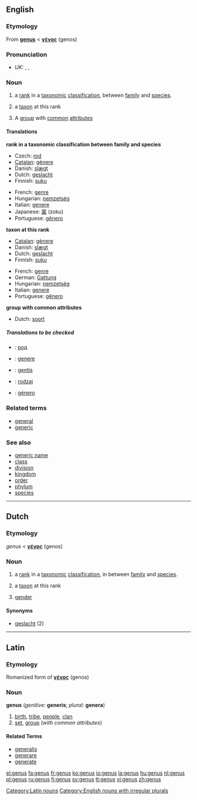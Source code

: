 ==English==

{{wikipedia}}

===Etymology===
From {{L.}} '''[[#Latin|genus]]''' < {{AGr.}} '''[[γένος]]''' (genos) 

===Pronunciation===
*''UK:'' {{AHD|jēn'əs}}, {{IPA|/ˈdʒiːnəs/}}, {{SAMPA|/"dZi:n@s/}}

===Noun===
{{en-noun|gen|era}}

# {{taxonomy}} a [[rank]] in a [[taxonomic]] [[classification]], between [[family]] and [[species]].
# {{taxonomy}} a [[taxon]] at this rank
# A [[group]] with [[common]] [[attribute]]s

====Translations====
'''rank in a taxonomic classification between family and species'''
{{top}}
*Czech: [[rod]] {{m}}
*[[Catalan]]: [[gènere]] {{m}}
*Danish: [[slægt]] {{c}}
*Dutch: [[geslacht]] {{n}}
*Finnish: [[suku]]
{{mid}}
*French: [[genre]] {{m}}
*Hungarian: [[nemzetség]]
*Italian: [[genere]] {{m}}
*Japanese: [[属]] (zoku)
*Portuguese: [[gênero]] {{m}}
{{bottom}}

'''taxon at this rank'''
{{top}}
*[[Catalan]]: [[gènere]]
*Danish: [[slægt]] {{c}}
*Dutch: [[geslacht]] {{n}}
*Finnish: [[suku]]
{{mid}}
*French: [[genre]] {{m}}
*German: [[Gattung]] {{f}}
*Hungarian: [[nemzetség]]
*Italian: [[genere]] {{m}}
*Portuguese: [[gênero]] {{m}}
{{bottom}}

'''group with common attributes'''
{{top}}
*Dutch: [[soort]] {{f}}
{{mid}}
{{bottom}}

=====Translations to be checked=====
{{checktrans}}

*{{ttbc|Bulgarian}}: [[род]] {{m}}
*{{ttbc|Interlingua}}: [[genere]]
*{{ttbc|Lithuanian}}: [[gentis]] {{f}}
*{{ttbc|Polish}}: [[rodzaj]] {{m}}
*{{ttbc|Spanish}}: [[género]] {{m}}

===Related terms===
*[[general]]
*[[generic]]

===See also===
*[[generic name]]
*[[class]]
*[[division]]
*[[kingdom]]
*[[order]]
*[[phylum]]
*[[species]]

----

==Dutch==
===Etymology===
{{L.}} ''genus'' < {{AGr.}} '''[[γένος]]''' (genos) 

===Noun===
{{nl-noun|g=n|genera|-}}

# {{botany}} a [[rank]] in a [[taxonomic]] [[classification]], in between [[family]] and [[species]].
# {{botany}} a [[taxon]] at this rank
# {{linguistics}} [[gender]]

====Synonyms====
*[[geslacht]] (2)

----

==Latin==
===Etymology===
Romanized form of {{AGr.|la}} '''[[γένος]]''' (genos) 
===Noun===
'''genus''' {{n}} (''genitive:'' '''generis'''; ''plural:'' '''genera''')

# [[birth]], [[tribe]], [[people]], [[clan]]
# [[set]], [[group]] (''with common attributes'')


====Related Terms====
*[[generalis]]
*[[generare]]
*[[generate]]

[[Category:Latin nouns]]
[[Category:English nouns with irregular plurals]]

[[el:genus]]
[[fa:genus]]
[[fr:genus]]
[[ko:genus]]
[[io:genus]]
[[la:genus]]
[[hu:genus]]
[[nl:genus]]
[[pl:genus]]
[[ru:genus]]
[[fi:genus]]
[[sv:genus]]
[[tt:genus]]
[[vi:genus]]
[[zh:genus]]